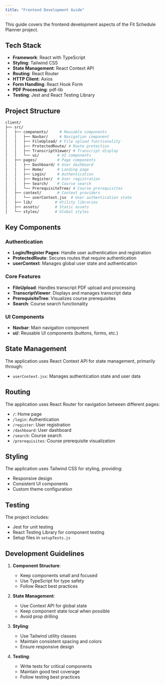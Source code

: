 ```yaml
---
title: "Frontend Development Guide"
---
```


This guide covers the frontend development aspects of the Fit Schedule Planner project.

## Tech Stack

- **Framework**: React with TypeScript  
- **Styling**: Tailwind CSS  
- **State Management**: React Context API  
- **Routing**: React Router  
- **HTTP Client**: Axios  
- **Form Handling**: React Hook Form  
- **PDF Processing**: pdf-lib  
- **Testing**: Jest and React Testing Library  

## Project Structure

```bash
client/
├── src/
│   ├── components/     # Reusable components
│   │   ├── Navbar/     # Navigation component
│   │   ├── FileUpload/ # File upload functionality
│   │   ├── ProtectedRoute/ # Route protection
│   │   ├── TranscriptViewer/ # Transcript display
│   │   └── ui/        # UI components
│   ├── pages/         # Page components
│   │   ├── Dashboard/ # User dashboard
│   │   ├── Home/      # Landing page
│   │   ├── Login/     # Authentication
│   │   ├── Register/  # User registration
│   │   ├── Search/    # Course search
│   │   └── PrerequisiteTree/ # Course prerequisites
│   ├── context/       # Context providers
│   │   └── userContext.jsx  # User authentication state
│   ├── lib/          # Utility libraries
│   ├── assets/       # Static assets
│   └── styles/       # Global styles

```

## Key Components

### Authentication
- **Login/Register Pages**: Handle user authentication and registration
- **ProtectedRoute**: Secures routes that require authentication
- **userContext**: Manages global user state and authentication

### Core Features
- **FileUpload**: Handles transcript PDF upload and processing
- **TranscriptViewer**: Displays and manages transcript data
- **PrerequisiteTree**: Visualizes course prerequisites
- **Search**: Course search functionality

### UI Components
- **Navbar**: Main navigation component
- **ui/**: Reusable UI components (buttons, forms, etc.)

## State Management

The application uses React Context API for state management, primarily through:
- `userContext.jsx`: Manages authentication state and user data

## Routing

The application uses React Router for navigation between different pages:
- `/`: Home page
- `/login`: Authentication
- `/register`: User registration
- `/dashboard`: User dashboard
- `/search`: Course search
- `/prerequisites`: Course prerequisite visualization

## Styling

The application uses Tailwind CSS for styling, providing:
- Responsive design
- Consistent UI components
- Custom theme configuration

## Testing

The project includes:
- Jest for unit testing
- React Testing Library for component testing
- Setup files in `setupTests.js`

## Development Guidelines

1. **Component Structure**:
   - Keep components small and focused
   - Use TypeScript for type safety
   - Follow React best practices

2. **State Management**:
   - Use Context API for global state
   - Keep component state local when possible
   - Avoid prop drilling

3. **Styling**:
   - Use Tailwind utility classes
   - Maintain consistent spacing and colors
   - Ensure responsive design

4. **Testing**:
   - Write tests for critical components
   - Maintain good test coverage
   - Follow testing best practices

